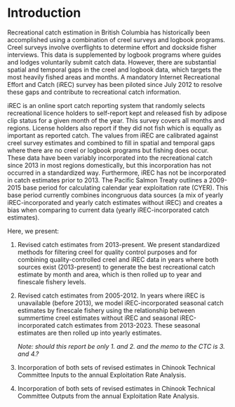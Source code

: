 # Introduction {#sec:introduction}

Recreational catch estimation in British Columbia has historically been accomplished using a combination of creel surveys and logbook programs. Creel surveys involve overflights to determine effort and dockside fisher interviews. This data is supplemented by logbook programs where guides and lodges voluntarily submit catch data. However, there are substantial spatial and temporal gaps in the creel and logbook data, which targets the most heavily fished areas and months. A mandatory Internet Recreational Effort and Catch (iREC) survey has been piloted since July 2012 to resolve these gaps and contribute to recreational catch information.

iREC is an online sport catch reporting system that randomly selects recreational licence holders to self-report kept and released fish by adipose clip status for a given month of the year. This survey covers all months and regions. License holders also report if they did not fish which is equally as important as reported catch. The values from iREC are calibrated against creel survey estimates and combined to fill in spatial and temporal gaps where there are no creel or logbook programs but fishing does occur. These data have been variably incorporated into the recreational catch since 2013 in most regions domestically, but this incorporation has not occurred in a standardized way. Furthermore, iREC has not be incorporated in catch estimates prior to 2013. The Pacific Salmon Treaty outlines a 2009-2015 base period for calculating calendar year exploitation rate (CYER). This base period currently combines incongruous data sources (a mix of yearly iREC-incorporated and yearly catch estimates without iREC) and creates a bias when comparing to current data (yearly iREC-incorporated catch estimates).

Here, we present:

(1) Revised catch estimates from 2013-present. We present standardized methods for filtering creel for quality control purposes and for combining quality-controlled creel and iREC data in years where both sources exist (2013-present) to generate the best recreational catch estimate by month and area, which is then rolled up to year and finescale fishery levels.

(2) Revised catch estimates from 2005-2012. In years where iREC is unavailable (before 2013), we model iREC-incorporated seasonal catch estimates by finescale fishery using the relationship between summertime creel estimates without iREC and seasonal iREC-incorporated catch estimates from 2013-2023. These seasonal estimates are then rolled up into yearly estimates.

    *Note: should this report be only 1. and 2. and the memo to the CTC is 3. and 4.?*

(3) Incorporation of both sets of revised estimates in Chinook Technical Committee Inputs to the annual Exploitation Rate Analysis.

(4) Incorporation of both sets of revised estimates in Chinook Technical Committee Outputs from the annual Exploitation Rate Analysis.
